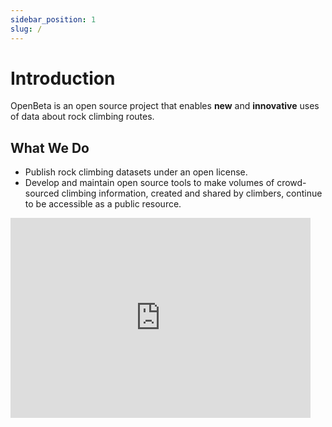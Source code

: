 ```yaml
---
sidebar_position: 1
slug: /
---
```


# Introduction

OpenBeta is an open source project that enables **new** and **innovative** uses of data about rock climbing routes.

## What We Do

- Publish rock climbing datasets under an open license.
- Develop and maintain open source tools to make volumes of crowd-sourced climbing information, created and shared by climbers, continue to be accessible as a public resource.


<iframe src="https://openbeta.substack.com/embed" width="480" height="320" style={{ border: "1px solid #EEE; background:white;" }} frameBorder="0" scrolling="no"></iframe>
